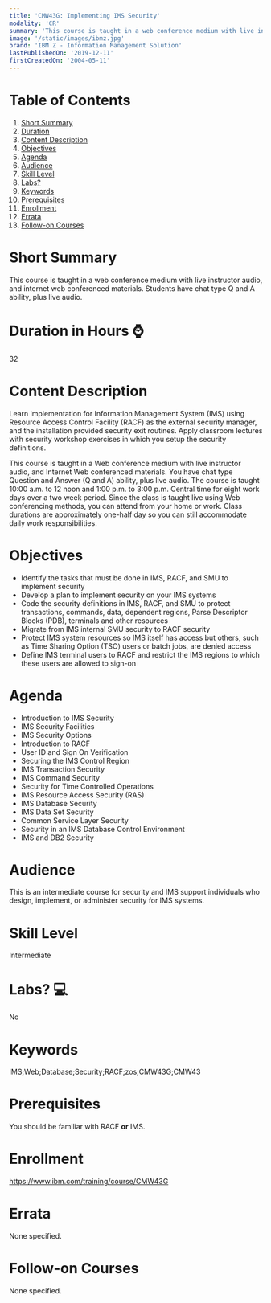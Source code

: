 ```yaml
---
title: 'CMW43G: Implementing IMS Security'
modality: 'CR'
summary: 'This course is taught in a web conference medium with live instructor audio, and internet web conferenced materials. Students have chat type Q and A ability, plus live audio.'
image: '/static/images/ibmz.jpg'
brand: 'IBM Z - Information Management Solution'
lastPublishedOn: '2019-12-11'
firstCreatedOn: '2004-05-11'
---
```

# Table of Contents
1.  [Short Summary](#short-summary)
2.  [Duration](#duration-in-hours-)
3.  [Content Description](#content-description)
4.  [Objectives](#objectives)
5.  [Agenda](#agenda)
6.  [Audience](#audience)
7.  [Skill Level](#skill-level)
8.  [Labs?](#labs-)
9.  [Keywords](#keywords)
10. [Prerequisites](#prerequisites)
11. [Enrollment](#enrollment)
12. [Errata](#errata)
13. [Follow-on Courses](#follow-on-courses)

# Short Summary
This course is taught in a web conference medium with live instructor audio, and internet web conferenced materials. Students have chat type Q and A ability, plus live audio.

# Duration in Hours ⌚
32

# Content Description
Learn implementation for Information Management System (IMS) using Resource Access Control Facility (RACF) as the external security manager, and the installation provided security exit routines. Apply classroom lectures with security workshop exercises in which you setup the security definitions.

This course is taught in a Web conference medium with live instructor audio, and Internet Web conferenced materials. You have chat type Question and Answer (Q and A) ability, plus live audio. The course is taught 10:00 a.m. to 12 noon and 1:00 p.m. to 3:00 p.m. Central time for eight work days over a two week period. Since the class is taught live using Web conferencing methods, you can attend from your home or work. Class durations are approximately one-half day so you can still accommodate daily work responsibilities.

# Objectives
*   Identify the tasks that must be done in IMS, RACF, and SMU to implement security
*   Develop a plan to implement security on your IMS systems
*   Code the security definitions in IMS, RACF, and SMU to protect transactions, commands, data, dependent regions, Parse Descriptor Blocks (PDB), terminals and other resources
*   Migrate from IMS internal SMU security to RACF security
*   Protect IMS system resources so IMS itself has access but others, such as Time Sharing Option (TSO) users or batch jobs, are denied access
*   Define IMS terminal users to RACF and restrict the IMS regions to which these users are allowed to sign-on

# Agenda
*   Introduction to IMS Security
*   IMS Security Facilities
*   IMS Security Options
*   Introduction to RACF
*   User ID and Sign On Verification
*   Securing the IMS Control Region
*   IMS Transaction Security
*   IMS Command Security
*   Security for Time Controlled Operations
*   IMS Resource Access Security (RAS)
*   IMS Database Security
*   IMS Data Set Security
*   Common Service Layer Security
*   Security in an IMS Database Control Environment
*   IMS and DB2 Security

# Audience
This is an intermediate course for security and IMS support individuals who design, implement, or administer security for IMS systems.

# Skill Level
Intermediate

# Labs? 💻
No

# Keywords
IMS;Web;Database;Security;RACF;zos;CMW43G;CMW43

# Prerequisites
You should be familiar with RACF <strong>or</strong> IMS.

# Enrollment
https://www.ibm.com/training/course/CMW43G

# Errata
None specified.

# Follow-on Courses
None specified.
